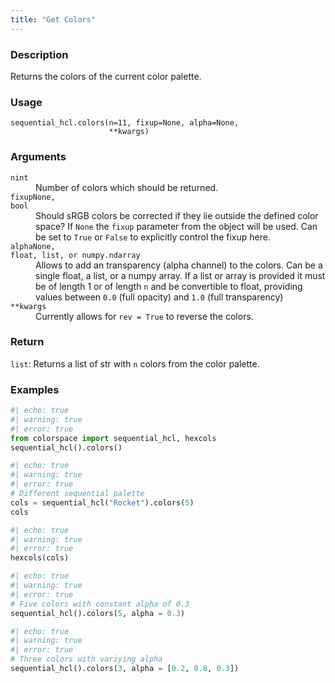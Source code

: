 ```yaml
---
title: "Get Colors"
---
```


### Description

Returns the colors of the current color palette.

### Usage

<pre><code class='language-python'>sequential_hcl.colors(n=11, fixup=None, alpha=None,<br/>                      **kwargs)</code></pre>

### Arguments

<dl class="pyp-list param-list">
  <dt style = "white-space: nowrap; font-family: monospace; vertical-align: top">
   <code id="colorspace.palettes.sequential_hcl.colors:n">n</code><code class="argument-class">int</code>
  </dt>
 <dd>Number of colors which should be returned.</dd>
  <dt style = "white-space: nowrap; font-family: monospace; vertical-align: top">
   <code id="colorspace.palettes.sequential_hcl.colors:fixup">fixup</code><code class="argument-class">None, bool</code>
  </dt>
 <dd>Should sRGB colors be corrected if they lie
outside the defined color space?  If `None` the `fixup`
parameter from the object will be used. Can be set to `True` or
`False` to explicitly control the fixup here.</dd>
  <dt style = "white-space: nowrap; font-family: monospace; vertical-align: top">
   <code id="colorspace.palettes.sequential_hcl.colors:alpha">alpha</code><code class="argument-class">None, float, list, or numpy.ndarray</code>
  </dt>
 <dd>Allows to add an transparency
(alpha channel) to the colors. Can be a single float, a list, or a
numpy array. If a list or array is provided it must be of length 1 or
of length `n` and be convertible to float, providing values
between `0.0` (full opacity) and `1.0` (full transparency)</dd>
  <dt style = "white-space: nowrap; font-family: monospace; vertical-align: top">
   <code id="colorspace.palettes.sequential_hcl.colors:**kwargs">**kwargs</code>
  </dt>
 <dd>Currently allows for `rev = True` to reverse the colors.</dd>
</dl>

### Return

<code>list</code>: Returns a list of str with `n` colors from the
color palette.

### Examples

```python
#| echo: true
#| warning: true
#| error: true
from colorspace import sequential_hcl, hexcols
sequential_hcl().colors()
```

```python
#| echo: true
#| warning: true
#| error: true
# Different sequential palette
cols = sequential_hcl("Rocket").colors(5)
cols
```

```python
#| echo: true
#| warning: true
#| error: true
hexcols(cols)
```

```python
#| echo: true
#| warning: true
#| error: true
# Five colors with constant alpha of 0.3
sequential_hcl().colors(5, alpha = 0.3)
```

```python
#| echo: true
#| warning: true
#| error: true
# Three colors with variying alpha
sequential_hcl().colors(3, alpha = [0.2, 0.8, 0.3])
```




